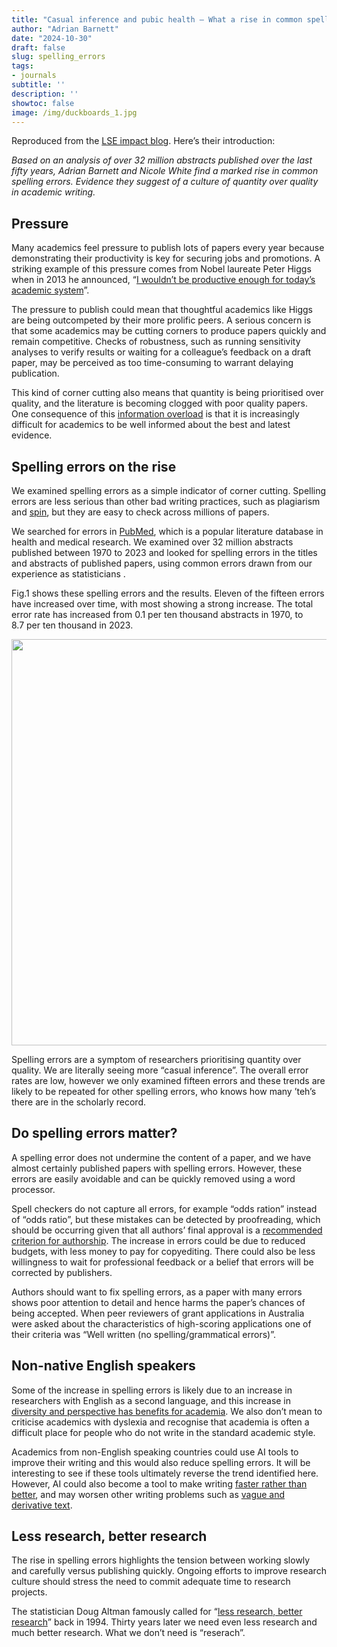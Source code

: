 ```yaml
---
title: "Casual inference and pubic health – What a rise in common spelling errors says about the state of research culture"
author: "Adrian Barnett"
date: "2024-10-30"
draft: false
slug: spelling_errors
tags:
- journals
subtitle: ''
description: ''
showtoc: false
image: /img/duckboards_1.jpg
---
```


Reproduced from the [LSE impact blog](https://blogs.lse.ac.uk/impactofsocialsciences/2024/10/28/casual-inference-and-pubic-health-what-a-rise-in-common-spelling-errors-says-about-the-state-of-research-culture/). Here's their introduction:

<em>Based on an analysis of over 32 million abstracts published over the last fifty years, Adrian Barnett and Nicole White find a marked rise in common spelling errors. Evidence they suggest of a culture of quantity over quality in academic writing.</em>

## Pressure

Many academics feel pressure to publish lots of papers every year because demonstrating their productivity is key for securing jobs and promotions. A striking example of this pressure comes from Nobel laureate Peter Higgs when in 2013 he announced, “[I wouldn’t be productive enough for today’s academic system](https://www.theguardian.com/science/2013/dec/06/peter-higgs-boson-academic-system)”.

The pressure to publish could mean that thoughtful academics like Higgs are being outcompeted by their more prolific peers. A serious concern is that some academics may be cutting corners to produce papers quickly and remain competitive. Checks of robustness, such as running sensitivity analyses to verify results or waiting for a colleague’s feedback on a draft paper, may be perceived as too time-consuming to warrant delaying publication.

This kind of corner cutting also means that quantity is being prioritised over quality, and the literature is becoming clogged with poor quality papers. One consequence of this [information overload](https://journals.plos.org/plosmedicine/article?id=10.1371/journal.pmed.1000326) is that it is increasingly difficult for academics to be well informed about the best and latest evidence.

## Spelling errors on the rise

We examined spelling errors as a simple indicator of corner cutting. Spelling errors are less serious than other bad writing practices, such as plagiarism and [spin](https://journals.plos.org/plosbiology/article?id=10.1371/journal.pbio.2002173), but they are easy to check across millions of papers.

We searched for errors in [PubMed](https://pubmed.ncbi.nlm.nih.gov/), which is a popular literature database in health and medical research. We examined over 32&nbsp;million abstracts published between 1970 to 2023 and looked for spelling errors in the titles and abstracts of published papers, using common errors drawn from our experience as statisticians .

Fig.1 shows these spelling errors and the results. Eleven of the fifteen errors have increased over time, with most showing a strong increase. The total error rate has increased from 0.1&nbsp;per ten thousand abstracts in 1970, to 8.7&nbsp;per ten thousand in 2023.

![](/img/smooth_trend_in_rates.jpg){width=650px} 


Spelling errors are a symptom of researchers prioritising quantity over quality. We are literally seeing more “casual inference”. The overall error rates are low, however we only examined fifteen errors and these trends are likely to be repeated for other spelling errors, who knows how many ‘teh’s there are in the scholarly record.



## Do spelling errors matter?

A spelling error does not undermine the content of a paper, and we have almost certainly published papers with spelling errors. However, these errors are easily avoidable and can be quickly removed using a word processor.

Spell checkers do not capture all errors, for example “odds ration” instead of “odds ratio”, but these mistakes can be detected by proofreading, which should be occurring given that all authors’ final approval is a [recommended criterion for authorship](https://www.icmje.org/recommendations/browse/roles-and-responsibilities/defining-the-role-of-authors-and-contributors.html). The increase in errors could be due to reduced budgets, with less money to pay for copyediting. There could also be less willingness to wait for professional feedback or a belief that errors will be corrected by publishers.

Authors should want to fix spelling errors, as a paper with many errors shows poor attention to detail and hence harms the paper’s chances of being accepted. When peer reviewers of grant applications in Australia were asked about the characteristics of high-scoring applications one of their criteria was “Well written (no spelling/grammatical errors)”.

## Non-native English speakers

Some of the increase in spelling errors is likely due to an increase in researchers with English as a second language, and this increase in [diversity and perspective has benefits for academia](https://blogs.lse.ac.uk/impactofsocialsciences/2019/12/02/embracing-multilingualism-to-enhance-complexity-sensitive-research/). We also don’t mean to criticise academics with dyslexia and recognise that academia is often a difficult place for people who do not write in the standard academic style.

Academics from non-English speaking countries could use AI tools to improve their writing and this would also reduce spelling errors. It will be interesting to see if these tools ultimately reverse the trend identified here. However, AI could also become a tool to make writing [faster rather than better](https://blogs.lse.ac.uk/impactofsocialsciences/2023/05/04/bridge-or-barrier-does-generative-ai-contribute-to-more-culturally-inclusive-higher-education-and-research/#search), and may worsen other writing problems such as [vague and derivative text](https://scholarlykitchen.sspnet.org/2024/03/20/the-latest-crisis-is-the-research-literature-overrun-with-chatgpt-and-llm-generated-articles/).

## Less research, better research

The rise in spelling errors highlights the tension between working slowly and carefully versus publishing quickly. Ongoing efforts to improve research culture should stress the need to commit adequate time to research projects.

The statistician Doug Altman famously called for “[less research, better research](https://www.bmj.com/content/308/6924/283)” back in 1994. Thirty years later we need even less research and much better research. What we don’t need is “reserach”.


